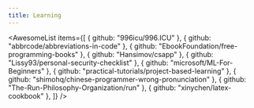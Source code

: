 ```yaml
---
title: Learning
---
```


<AwesomeList
  items={[
    { github: "996icu/996.ICU" },
    { github: "abbrcode/abbreviations-in-code" },
    { github: "EbookFoundation/free-programming-books" },
    { github: "Hansimov/csapp" },
    { github: "Lissy93/personal-security-checklist" },
    { github: "microsoft/ML-For-Beginners" },
    { github: "practical-tutorials/project-based-learning" },
    { github: "shimohq/chinese-programmer-wrong-pronunciation" },
    { github: "The-Run-Philosophy-Organization/run" },
    { github: "xinychen/latex-cookbook" },
  ]}
/>
